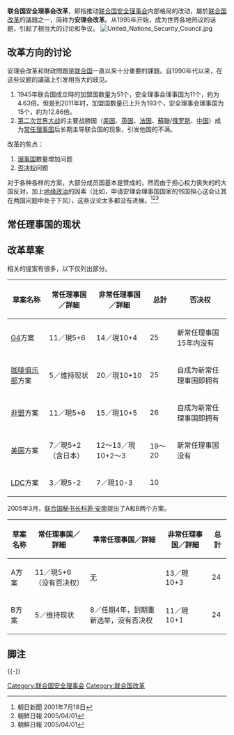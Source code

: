 {{expand|time=2015-01-28T17:55:12+00:00}}
'''联合国安全理事会改革'''，即指推动[[联合国安全理事会|联合国安全理事会]]内部格局的改动，屬於[[联合国改革|联合国改革]]的議題之一，简称为'''安理会改革'''。从1995年开始，成为世界各地热议的话题，引起了相当大的讨论和争议。
[[File:United_Nations_Security_Council.jpg|thumb]]

== 改革方向的讨论 ==
安理会改革和財政問題是[[联合国|联合国]]一直以来十分重要的課題。自1990年代以来，在这些议题的議論上引发相当大的歧见。
#1945年联合国成立時的加盟国数量为51个，安全理事会理事国为11个，約为4.63倍。但是到2011年时，加盟国数量已上升为193个，安全理事会理事国为15个，約为12.86倍。
#[[第二次世界大战|第二次世界大战]]的主要战勝国（[[美国|美国]]、[[英国|英国]]、[[法国|法国]]、[[蘇聯|蘇聯]]/[[俄罗斯|俄罗斯]]、[[中華人民共和國|中国]]）成为[[联合国安全理事会常任理事国|常任理事国]]后长期主导联合国的现象，引发他国的不满。

改革的焦点：
# [[联合国安全理事会成员国列表|理事国]]数量增加问题
# [[聯合國安全理事會否決權|否决权]]问题

对于各种各样的方案，大部分成员国基本是赞成的，然而由于担心权力丧失的的大国反对，加上[[地缘政治|地缘政治]]的因素（比如，申请安理会理事国国家的邻国担心这会让其在两国问题中处于下风），这些议论太多都没有进展。<ref>[https://web.archive.org/web/20020223100014/http://www.asahi.com/international/jk/010718a.html {{lang|ja|対日関係全面見直し決議、韓国国会が採択}}] 朝日新聞 2001年7月18日 </ref><ref>[http://www.chosunonline.com/article/20050401000075 {{lang|ja|日本が常任理事国入り2段階戦略 韓国は阻止に全力}}] {{webarchive|url=https://web.archive.org/web/20090418021036/http://www.chosunonline.com/article/20050401000075 |date=2009-04-18 }} 朝鮮日報 2005/04/01</ref><ref>[http://www.chosunonline.com/article/20050401000073 {{lang|ja|韓日外交戦、国連を舞台に激化}}] {{webarchive|url=https://web.archive.org/web/20090214081007/http://www.chosunonline.com/article/20050401000073 |date=2009-02-14 }} 朝鮮日報 2005/04/01</ref>

==常任理事国的现状==
{{main|联合国安全理事会否决权}}
{{see also|联合国大会第76/262号决议}}

== 改革草案 ==
相关的提案有很多，以下仅列出部分。
{| class="wikitable"
! 草案名称
! 常任理事国／詳細
! 非常任理事国／詳細
! 总計
! 否决权
|-
! [[四国联盟|G4]]方案
| 11／現5+6
| 14／現10+4
| 25
| 新常任理事国15年内没有
|-
! [[咖啡俱乐部|咖啡俱乐部]]方案
| 5／维持现状
| 20／現10+10
| 25
| 自成为新常任理事国即拥有
|-
! [[非洲联盟|非盟]]方案
| 11／現5+6
| 15／現10+5
| 26
| 自成为新常任理事国即拥有
|-
! [[美国|美国]]方案
| 7／現5+2（含日本）
| 12〜13／現10+2〜3
| 19〜20
| 新常任理事国没有
|-
! [[发展中国家|LDC]]方案
| 3／現5-2
| 7／現10-3
| 10
| 
|}

2005年3月，[[联合国秘书长|联合国秘书长]][[科菲·安南|科菲·安南]]提出了A和B两个方案。
{| class="wikitable"
! 草案名称
! 常任理事国／詳細
! 準常任理事国／詳細
! 非常任理事国／詳細
! 总計
|-
! A方案
| 11／現5+6（没有否决权）
| 无
| 13／現10+3
| 24
|-
! B方案
| 5／维持现状
| 8／任期4年，到期重新选举，没有否决权
| 11／現10+1
| 24
|}

==脚注==
{{reflist}}

{{-}}
{{UN}}
{{UNSC}}

[[Category:联合国安全理事会|Category:联合国安全理事会]]
[[Category:联合国改革|Category:联合国改革]]